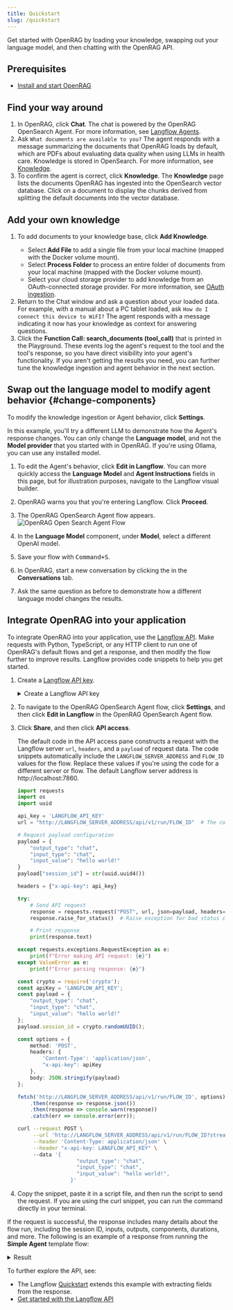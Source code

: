 ```yaml
---
title: Quickstart
slug: /quickstart
---
```



Get started with OpenRAG by loading your knowledge, swapping out your language model, and then chatting with the OpenRAG API.

## Prerequisites

- [Install and start OpenRAG](/install)

## Find your way around 

1. In OpenRAG, click <Icon name="MessageSquare" aria-hidden="true"/> **Chat**.
   The chat is powered by the OpenRAG OpenSearch Agent.
   For more information, see [Langflow Agents](/agents).
2. Ask `What documents are available to you?`
   The agent responds with a message summarizing the documents that OpenRAG loads by default, which are PDFs about evaluating data quality when using LLMs in health care.
   Knowledge is stored in OpenSearch.
   For more information, see [Knowledge](/knowledge).
3. To confirm the agent is correct, click <Icon name="Library" aria-hidden="true"/> **Knowledge**.
   The **Knowledge** page lists the documents OpenRAG has ingested into the OpenSearch vector database.
   Click on a document to display the chunks derived from splitting the default documents into the vector database.

## Add your own knowledge

1. To add documents to your knowledge base, click <Icon name="Plus" aria-hidden="true"/> **Add Knowledge**.
   * Select **Add File** to add a single file from your local machine (mapped with the Docker volume mount).
   * Select **Process Folder** to process an entire folder of documents from your local machine (mapped with the Docker volume mount).
   * Select your cloud storage provider to add knowledge from an OAuth-connected storage provider. For more information, see [OAuth ingestion](/knowledge#oauth-ingestion).
2. Return to the Chat window and ask a question about your loaded data.
   For example, with a manual about a PC tablet loaded, ask `How do I connect this device to WiFI?`
   The agent responds with a message indicating it now has your knowledge as context for answering questions.
3. Click the <Icon name="Gear" aria-hidden="true"/> **Function Call: search_documents (tool_call)** that is printed in the Playground.
These events log the agent's request to the tool and the tool's response, so you have direct visibility into your agent's functionality.
If you aren't getting the results you need, you can further tune the knowledge ingestion and agent behavior in the next section.

## Swap out the language model to modify agent behavior {#change-components}

To modify the knowledge ingestion or Agent behavior, click <Icon name="Settings2" aria-hidden="true"/> **Settings**.

In this example, you'll try a different LLM to demonstrate how the Agent's response changes.
You can only change the **Language model**, and not the **Model provider** that you started with in OpenRAG.
If you're using Ollama, you can use any installed model.

1. To edit the Agent's behavior, click **Edit in Langflow**.
You can more quickly access the **Language Model** and **Agent Instructions** fields in this page, but for illustration purposes, navigate to the Langflow visual builder.
2. OpenRAG warns you that you're entering Langflow. Click **Proceed**.

3. The OpenRAG OpenSearch Agent flow appears. 
   ![OpenRAG Open Search Agent Flow](/img/opensearch-agent-flow.png)

4. In the **Language Model** component, under **Model**, select a different OpenAI model.
5. Save your flow with <kbd>Command+S</kbd>.
6. In OpenRAG, start a new conversation by clicking the <Icon name="Plus" aria-hidden="true"/> in the **Conversations** tab.
7. Ask the same question as before to demonstrate how a different language model changes the results.

## Integrate OpenRAG into your application

To integrate OpenRAG into your application, use the [Langflow API](https://docs.langflow.org/api-reference-api-examples).
Make requests with Python, TypeScript, or any HTTP client to run one of OpenRAG's default flows and get a response, and then modify the flow further to improve results. Langflow provides code snippets to help you get started.

1. Create a [Langflow API key](https://docs.langflow.org/api-keys-and-authentication).
    <details>
        <summary>Create a Langflow API key</summary>
    
        A Langflow API key is a user-specific token you can use with Langflow.
        It is **only** used for sending requests to the Langflow server.
        It does **not** access to OpenRAG.
    
        To create a Langflow API key, do the following:
    
        1. In Langflow, click your user icon, and then select **Settings**.
        2. Click **Langflow API Keys**, and then click <Icon name="Plus" aria-hidden="true"/> **Add New**.
        3. Name your key, and then click **Create API Key**.
        4. Copy the API key and store it securely.
        5. To use your Langflow API key in a request, set a `LANGFLOW_API_KEY` environment variable in your terminal, and then include an `x-api-key` header or query parameter with your request.
        For example:
    
            ```bash
            # Set variable
            export LANGFLOW_API_KEY="sk..."
    
            # Send request
            curl --request POST \
            --url "http://LANGFLOW_SERVER_ADDRESS/api/v1/run/FLOW_ID" \
            --header "Content-Type: application/json" \
            --header "x-api-key: $LANGFLOW_API_KEY" \
            --data '{
              "output_type": "chat",
              "input_type": "chat",
              "input_value": "Hello"
            }'
            ```
    
    </details>
2. To navigate to the OpenRAG OpenSearch Agent flow, click <Icon name="Settings2" aria-hidden="true"/> **Settings**, and then click **Edit in Langflow** in the OpenRAG OpenSearch Agent flow.
3. Click **Share**, and then click **API access**.

    The default code in the API access pane constructs a request with the Langflow server `url`, `headers`, and a `payload` of request data. The code snippets automatically include the `LANGFLOW_SERVER_ADDRESS` and `FLOW_ID` values for the flow. Replace these values if you're using the code for a different server or flow. The default Langflow server address is http://localhost:7860.

    <Tabs>
    <TabItem value="python" label="Python">
    
    ```python
    import requests
    import os
    import uuid
    
    api_key = 'LANGFLOW_API_KEY'
    url = "http://LANGFLOW_SERVER_ADDRESS/api/v1/run/FLOW_ID"  # The complete API endpoint URL for this flow
    
    # Request payload configuration
    payload = {
        "output_type": "chat",
        "input_type": "chat",
        "input_value": "hello world!"
    }
    payload["session_id"] = str(uuid.uuid4())
    
    headers = {"x-api-key": api_key}
    
    try:
        # Send API request
        response = requests.request("POST", url, json=payload, headers=headers)
        response.raise_for_status()  # Raise exception for bad status codes
    
        # Print response
        print(response.text)
    
    except requests.exceptions.RequestException as e:
        print(f"Error making API request: {e}")
    except ValueError as e:
        print(f"Error parsing response: {e}")
    ```
    
    </TabItem>
    <TabItem value="typescript" label="TypeScript">
    
    ```typescript
    const crypto = require('crypto');
    const apiKey = 'LANGFLOW_API_KEY';
    const payload = {
        "output_type": "chat",
        "input_type": "chat",
        "input_value": "hello world!"
    };
    payload.session_id = crypto.randomUUID();
    
    const options = {
        method: 'POST',
        headers: {
            'Content-Type': 'application/json',
            "x-api-key": apiKey
        },
        body: JSON.stringify(payload)
    };
    
    fetch('http://LANGFLOW_SERVER_ADDRESS/api/v1/run/FLOW_ID', options)
        .then(response => response.json())
        .then(response => console.warn(response))
        .catch(err => console.error(err));
    ```
    
    </TabItem>
    <TabItem value="curl" label="curl">
    
    ```bash
    curl --request POST \
         --url 'http://LANGFLOW_SERVER_ADDRESS/api/v1/run/FLOW_ID?stream=false' \
         --header 'Content-Type: application/json' \
         --header "x-api-key: LANGFLOW_API_KEY" \ 
         --data '{
    		           "output_type": "chat",
    		           "input_type": "chat",
    		           "input_value": "hello world!",
    		         }'
    ```
    
    </TabItem>
    </Tabs>

4. Copy the snippet, paste it in a script file, and then run the script to send the request. If you are using the curl snippet, you can run the command directly in your terminal.

If the request is successful, the response includes many details about the flow run, including the session ID, inputs, outputs, components, durations, and more.
The following is an example of a response from running the **Simple Agent** template flow:

<details>
<summary>Result</summary>

```json
{
  "session_id": "29deb764-af3f-4d7d-94a0-47491ed241d6",
  "outputs": [
    {
      "inputs": {
        "input_value": "hello world!"
      },
      "outputs": [
        {
          "results": {
            "message": {
              "text_key": "text",
              "data": {
                "timestamp": "2025-06-16 19:58:23 UTC",
                "sender": "Machine",
                "sender_name": "AI",
                "session_id": "29deb764-af3f-4d7d-94a0-47491ed241d6",
                "text": "Hello world! 🌍 How can I assist you today?",
                "files": [],
                "error": false,
                "edit": false,
                "properties": {
                  "text_color": "",
                  "background_color": "",
                  "edited": false,
                  "source": {
                    "id": "Agent-ZOknz",
                    "display_name": "Agent",
                    "source": "gpt-4o-mini"
                  },
                  "icon": "bot",
                  "allow_markdown": false,
                  "positive_feedback": null,
                  "state": "complete",
                  "targets": []
                },
                "category": "message",
                "content_blocks": [
                  {
                    "title": "Agent Steps",
                    "contents": [
                      {
                        "type": "text",
                        "duration": 2,
                        "header": {
                          "title": "Input",
                          "icon": "MessageSquare"
                        },
                        "text": "**Input**: hello world!"
                      },
                      {
                        "type": "text",
                        "duration": 226,
                        "header": {
                          "title": "Output",
                          "icon": "MessageSquare"
                        },
                        "text": "Hello world! 🌍 How can I assist you today?"
                      }
                    ],
                    "allow_markdown": true,
                    "media_url": null
                  }
                ],
                "id": "f3d85d9a-261c-4325-b004-95a1bf5de7ca",
                "flow_id": "29deb764-af3f-4d7d-94a0-47491ed241d6",
                "duration": null
              },
              "default_value": "",
              "text": "Hello world! 🌍 How can I assist you today?",
              "sender": "Machine",
              "sender_name": "AI",
              "files": [],
              "session_id": "29deb764-af3f-4d7d-94a0-47491ed241d6",
              "timestamp": "2025-06-16T19:58:23+00:00",
              "flow_id": "29deb764-af3f-4d7d-94a0-47491ed241d6",
              "error": false,
              "edit": false,
              "properties": {
                "text_color": "",
                "background_color": "",
                "edited": false,
                "source": {
                  "id": "Agent-ZOknz",
                  "display_name": "Agent",
                  "source": "gpt-4o-mini"
                },
                "icon": "bot",
                "allow_markdown": false,
                "positive_feedback": null,
                "state": "complete",
                "targets": []
              },
              "category": "message",
              "content_blocks": [
                {
                  "title": "Agent Steps",
                  "contents": [
                    {
                      "type": "text",
                      "duration": 2,
                      "header": {
                        "title": "Input",
                        "icon": "MessageSquare"
                      },
                      "text": "**Input**: hello world!"
                    },
                    {
                      "type": "text",
                      "duration": 226,
                      "header": {
                        "title": "Output",
                        "icon": "MessageSquare"
                      },
                      "text": "Hello world! 🌍 How can I assist you today?"
                    }
                  ],
                  "allow_markdown": true,
                  "media_url": null
                }
              ],
              "duration": null
            }
          },
          "artifacts": {
            "message": "Hello world! 🌍 How can I assist you today?",
            "sender": "Machine",
            "sender_name": "AI",
            "files": [],
            "type": "object"
          },
          "outputs": {
            "message": {
              "message": "Hello world! 🌍 How can I assist you today?",
              "type": "text"
            }
          },
          "logs": {
            "message": []
          },
          "messages": [
            {
              "message": "Hello world! 🌍 How can I assist you today?",
              "sender": "Machine",
              "sender_name": "AI",
              "session_id": "29deb764-af3f-4d7d-94a0-47491ed241d6",
              "stream_url": null,
              "component_id": "ChatOutput-aF5lw",
              "files": [],
              "type": "text"
            }
          ],
          "timedelta": null,
          "duration": null,
          "component_display_name": "Chat Output",
          "component_id": "ChatOutput-aF5lw",
          "used_frozen_result": false
        }
      ]
    }
  ]
}
```
</details>

To further explore the API, see:

* The Langflow [Quickstart](https://docs.langflow.org/quickstart#extract-data-from-the-response) extends this example with extracting fields from the response.
* [Get started with the Langflow API](https://docs.langflow.org/api-reference-api-examples)